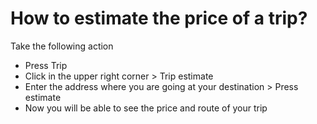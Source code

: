 # How to estimate the price of a trip?
Take the following action

* Press Trip
* Click in the upper right corner > Trip estimate
* Enter the address where you are going at your destination > Press estimate
* Now you will be able to see the price and route of your trip